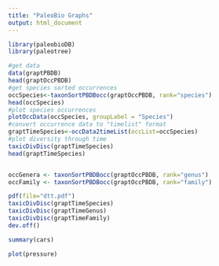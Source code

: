 ```yaml
---
title: "PaleoBio Graphs"
output: html_document
---
```


```r
library(paleobioDB)
library(paleotree)

#get data
data(graptPBDB)
head(graptOccPBDB)
#get species sorted occurrences
occSpecies<-taxonSortPBDBocc(graptOccPBDB, rank="species")
head(occSpecies)
#plot species occurrences 
plotOccData(occSpecies, groupLabel = "Species")
#convert occurrence data to "timelist" format
graptTimeSpecies<-occData2timeList(occList=occSpecies)
#plot diversity through time
taxicDivDisc(graptTimeSpecies)
head(graptTimeSpecies)


occGenera <- taxonSortPBDBocc(graptOccPBDB, rank="genus")
occFamily <- taxonSortPBDBocc(graptOccPBDB, rank="family")

pdf(file="dtt.pdf")
taxicDivDisc(graptTimeSpecies)
taxicDivDisc(graptTimeGenus)
taxicDivDisc(graptTimeFamily)
dev.off()
```

```r
summary(cars)
```


```r
plot(pressure)
```
